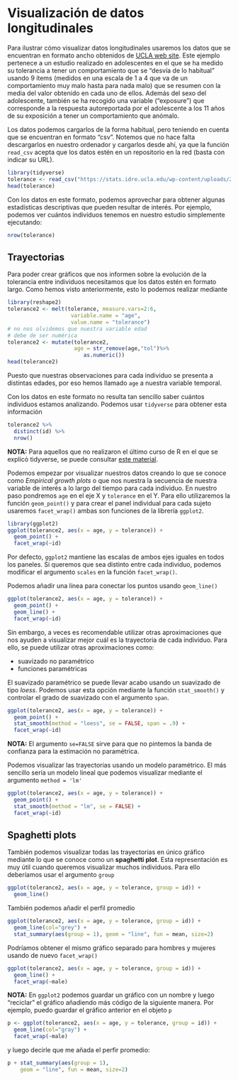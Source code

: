 # Visualización de datos longitudinales

Para ilustrar cómo visualizar datos longitudinales usaremos los datos que se encuentran en formato ancho obtenidos de  [UCLA web site](https://stats.idre.ucla.edu/r/examples/alda/r-applied-longitudinal-data-analysis-ch-2/). Este ejemplo pertenece a un estudio realizado en adolescentes en el que se ha medido su tolerancia a tener un comportamiento que se "desvía de lo habitual" usando 9 ítems (medidos en una escala de 1 a 4 que va de un comportamiento muy malo hasta para nada malo) que se resumen con la media del valor obtenido en cada uno de ellos. Además del sexo del adolescente, también se ha recogido una variable ("exposure") que corresponde a la respuesta autoreportada por el adolescente a los 11 años de su exposición a tener un comportamiento que anómalo.  

Los datos podemos cargarlos de la forma habitual, pero teniendo en cuenta que se encuentran en formato "csv". Notemos que no hace falta descargarlos en nuestro ordenador y cargarlos desde ahí, ya que la función `read_csv` acepta que los datos estén en un repositorio en la red (basta con indicar su URL).

```r
library(tidyverse)
tolerance <- read_csv("https://stats.idre.ucla.edu/wp-content/uploads/2016/02/tolerance1.txt")
head(tolerance)
```

Con los datos en este formato, podemos aprovechar para obtener algunas estadísticas descriptivas que pueden resultar de interés. Por ejemplo, podemos ver cuántos individuos tenemos en nuestro estudio simplemente ejecutando:

```r
nrow(tolerance)
```

## Trayectorias

Para poder crear gráficos que nos informen sobre la evolución de la tolerancia entre individuos necesitamos que los datos estén en formato largo. Como hemos visto anteriormente, esto lo podemos realizar mediante


```r
library(reshape2)
tolerance2 <- melt(tolerance, measure.vars=2:6,
                    variable.name = "age",
                    value.name = "tolerance")
# no nos olvidemos que nuestra variable edad
# debe de ser numérica
tolerance2 <- mutate(tolerance2, 
                     age = str_remove(age,"tol")%>%
                        as.numeric())
head(tolerance2)
```

Puesto que nuestras observaciones para cada individuo se presenta a distintas edades, por eso hemos llamado `age` a nuestra variable temporal. 

Con los datos en este formato no resulta tan sencillo saber cuántos individuos estamos analizando. Podemos usar `tidyverse` para obtener esta información

```r
tolerance2 %>% 
  distinct(id) %>% 
  nrow()
```

**NOTA:** Para aquellos que no realizaron el último curso de R en el que se explicó tidyverse, se puede consultar [este material](https://isglobal-brge.github.io/Aprendizaje_Automatico_1/introducci%C3%B3n-a-tidyverse.html).

Podemos empezar por visualizar nuestros datos creando lo que se conoce como *Empirical growth plots* o que nos nuestra la secuencia de nuestra variable de interés a lo largo del tiempo para cada individuo. En nuestro paso pondremos  `age` en el eje X y `tolerance` en el Y. Para ello utilizaremos la función `geom_point()` y para crear el panel individual para cada sujeto usaremos  `facet_wrap()` ambas son funciones de la librería `ggplot2`.

```r
library(ggplot2)
ggplot(tolerance2, aes(x = age, y = tolerance)) +
  geom_point() +
  facet_wrap(~id)
```

Por defecto, `ggplot2` mantiene las escalas de ambos ejes iguales en todos los paneles. Si queremos que sea distinto entre cada individuo, podemos modificar el argumento `scales` en la función `facet_wrap()`.

Podemos añadir una línea para conectar los puntos usando `geom_line()`

```r
ggplot(tolerance2, aes(x = age, y = tolerance)) +
  geom_point() +
  geom_line() +
  facet_wrap(~id)
```

Sin embargo, a veces es recomendable utilizar otras aproximaciones que nos ayuden a visualizar mejor cuál es la trayectoria de cada individuo. Para ello, se puede utilizar otras aproximaciones como: 

* suavizado no paramétrico
* funciones paramétricas


El suavizado paramétrico se puede llevar acabo usando un suavizado de tipo *loess*. Podemos usar esta opción mediante la función `stat_smooth()` y controlar el grado de suavizado con el argumento `span`.

```r
ggplot(tolerance2, aes(x = age, y = tolerance)) +
  geom_point() +
  stat_smooth(method = "loess", se = FALSE, span = .9) +
  facet_wrap(~id)
```
**NOTA:** El argumento `se=FALSE` sirve para que no pintemos la banda de confianza para la estimación no paramétrica. 

Podemos visualizar las trayectorias usando un modelo paramétrico. El más sencillo sería un modelo lineal que podemos visualizar mediante el argumento `method = 'lm'` 


```r
ggplot(tolerance2, aes(x = age, y = tolerance)) +
  geom_point() +
  stat_smooth(method = "lm", se = FALSE) +
  facet_wrap(~id)
```

## Spaghetti plots

También podemos visualizar todas las trayectorias en único gráfico  mediante lo que se conoce como un **spaghetti plot**. Esta representación es muy útil cuando queremos visualizar muchos individuos. Para ello deberíamos usar el argumento `group`


```r
ggplot(tolerance2, aes(x = age, y = tolerance, group = id)) +
  geom_line()
```


También podemos añadir el perfil promedio


```r
ggplot(tolerance2, aes(x = age, y = tolerance, group = id)) +
  geom_line(col="grey") + 
  stat_summary(aes(group = 1), geom = "line", fun = mean, size=2)
```


Podríamos obtener el mismo gráfico separado para hombres y mujeres usando de nuevo `facet_wrap()`


```r
ggplot(tolerance2, aes(x = age, y = tolerance, group = id)) +
  geom_line() +
  facet_wrap(~male)
```

**NOTA:** En `ggplot2` podemos guardar un gráfico con un nombre y luego "reciclar" el gráfico añadiendo más código de la siguiente manera. Por ejemplo, puedo guardar el gráfico anterior en el objeto `p` 

```r
p <- ggplot(tolerance2, aes(x = age, y = tolerance, group = id)) +
  geom_line(col="gray") +
  facet_wrap(~male)
```


y luego decirle que me añada el perfir promedio:

```r
p + stat_summary(aes(group = 1),
    geom = "line", fun = mean, size=2)
```


